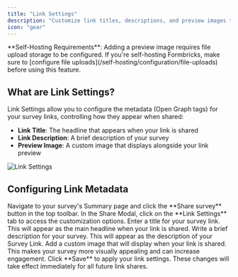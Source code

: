 ```yaml
---
title: "Link Settings"
description: "Customize link titles, descriptions, and preview images to make your survey links more engaging when shared on social media and other platforms."
icon: "gear"
---
```


<Note>
  **Self-Hosting Requirements**: Adding a preview image requires file upload storage to be configured. If
  you're self-hosting Formbricks, make sure to [configure file
  uploads](/self-hosting/configuration/file-uploads) before using this feature.
</Note>

## What are Link Settings?

Link Settings allow you to configure the metadata (Open Graph tags) for your survey links, controlling how they appear when shared:

- **Link Title**: The headline that appears when your link is shared
- **Link Description**: A brief description of your survey
- **Preview Image**: A custom image that displays alongside your link preview

![Link Settings](/images/xm-and-surveys/surveys/link-surveys/link-settings/link-settings.webp)

## Configuring Link Metadata

<Steps>
  <Step title="Access Link Settings">
    Navigate to your survey's Summary page and click the **Share survey** button in the top toolbar.
  </Step>

<Step title="Open Link Settings tab">
  In the Share Modal, click on the **Link Settings** tab to access the customization options.
</Step>

<Step title="Customize your link title">
  Enter a title for your survey link. This will appear as the main headline when your link is shared.
</Step>

<Step title="Add a link description">
  Write a brief description for your survey. This will appear as the description of your Survey Link.
</Step>

<Step title="Upload a preview image">
  Add a custom image that will display when your link is shared. This makes your survey more visually
  appealing and can increase engagement.
</Step>

  <Step title="Save your settings">
    Click **Save** to apply your link settings. These changes will take effect immediately for all future link shares.
  </Step>
</Steps>
